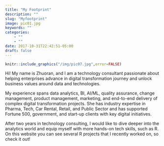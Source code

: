 ```yaml
---
title: "My Footprint"
description: ""
slug: "Myfootprint"
image: pic01.jpg
keywords: ""
categories: 
    - ""
    - ""
date: 2017-10-31T22:42:51-05:00
draft: false
---
```

```r
knitr::include_graphics("/img/pic07.jpg",error=FALSE)
```

Hi! My name is Zhuoran, and I am a technology consultant passionate about helping enterprises advance in digital transformation journey and unlock business values around data and technologies. 

My experience spans data analytics, BI, AI/ML, quality assurance, change management, product management, marketing, and end-to-end delivery of complex digital transformation projects. She has industry expertise in Pharma, Tech, Car Rental, Retail, and Public Sector and has supported Fortune 500, government, and start-up clients with key digital initiatives.

After two years in technology consulting, I would like to dive deeper into the analytics world and equip myself with more hands-on tech skills, such as R. On this website you can see several R projects that I recently worked on, so check it out!